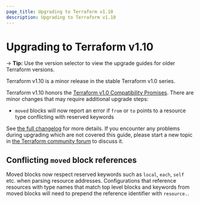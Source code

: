 ```yaml
---
page_title: Upgrading to Terraform v1.10
description: Upgrading to Terraform v1.10
---
```


# Upgrading to Terraform v1.10

-> **Tip:** Use the version selector to view the upgrade guides for older Terraform versions.

Terraform v1.10 is a minor release in the stable Terraform v1.0 series.

Terraform v1.10 honors the
[Terraform v1.0 Compatibility Promises](https://developer.hashicorp.com/terraform/language/v1-compatibility-promises).
There are minor changes that may require additional upgrade steps:

- `moved` blocks will now report an error if `from` or `to` points to a resource type conflicting with reserved keywords

See [the full changelog](https://github.com/hashicorp/terraform/blob/v1.10/CHANGELOG.md)
for more details. If you encounter any problems during upgrading which are not
covered this guide, please start a new topic in
[the Terraform community forum](https://discuss.hashicorp.com/c/terraform-core)
to discuss it.

## Conflicting `moved` block references

Moved blocks now respect reserved keywords such as `local`, `each`, `self` etc. when parsing resource addresses.
Configurations that reference resources with type names that match top level blocks and
keywords from moved blocks will need to prepend the reference identifier with `resource.`.

